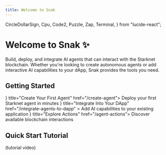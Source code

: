 ```yaml
---
title: Welcome to Snak
---
```


  CircleDollarSign,
  Cpu,
  Code2,
  Puzzle,
  Zap,
  Terminal,
} from "lucide-react";

# Welcome to Snak ✨

Build, deploy, and integrate AI agents that can interact with the Starknet blockchain. Whether you're looking to create autonomous agents or add interactive AI capabilities to your dApp, Snak provides the tools you need.

## Getting Started

<Cards>
  <Card icon={<Cpu />} title="Create Your First Agent" href="/create-agent">
    Deploy your first Starknet agent in minutes
  </Card>
  <Card
    icon={<Code2 />}
    title="Integrate Into Your DApp"
    href="/integrate-agents-to-dapp"
  >
    Add AI capabilities to your existing application
  </Card>
  <Card icon={<Puzzle />} title="Explore Actions" href="/agent-actions">
    Discover available blockchain interactions
  </Card>
</Cards>

## Quick Start Tutorial

(tutorial video)
